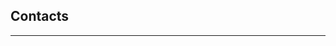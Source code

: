 ## **Contacts** 
______________________________________________________________________________________________________